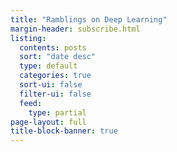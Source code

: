 ```yaml
---
title: "Ramblings on Deep Learning"
margin-header: subscribe.html
listing:
  contents: posts
  sort: "date desc"
  type: default
  categories: true
  sort-ui: false
  filter-ui: false
  feed:
    type: partial
page-layout: full
title-block-banner: true
---
```


